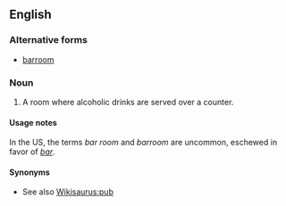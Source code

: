 ==English==

===Alternative forms===
* [[barroom]]

===Noun===
{{en-noun}}

# {{context|North American}} A room where alcoholic drinks are served over a counter.

====Usage notes====
In the US, the terms ''bar room'' and ''barroom'' are uncommon, eschewed in favor of ''[[bar]]''.

====Synonyms====
* See also [[Wikisaurus:pub]]